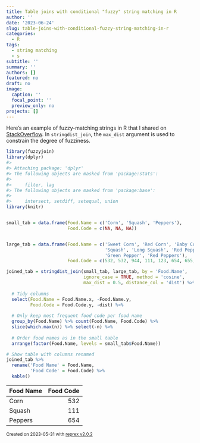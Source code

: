 ```yaml
---
title: Table joins with conditional "fuzzy" string matching in R
author: ''
date: '2023-06-24'
slug: table-joins-with-conditional-fuzzy-string-matching-in-r
categories:
  - R
tags:
  - string matching
  - s
subtitle: ''
summary: ''
authors: []
featured: no
draft: no
image:
  caption: ''
  focal_point: ''
  preview_only: no
projects: []
---
```



Here's an example of fuzzy-matching strings in R that I shared on [StackOverflow](https://stackoverflow.com/a/76368552/7050882). In `stringdist_join`, the `max_dist` argument is used to constrain the degree of fuzziness. 

``` r
library(fuzzyjoin)
library(dplyr)
#> 
#> Attaching package: 'dplyr'
#> The following objects are masked from 'package:stats':
#> 
#>     filter, lag
#> The following objects are masked from 'package:base':
#> 
#>     intersect, setdiff, setequal, union
library(knitr)


small_tab = data.frame(Food.Name = c('Corn', 'Squash', 'Peppers'), 
                       Food.Code = c(NA, NA, NA))


large_tab = data.frame(Food.Name = c('Sweet Corn', 'Red Corn', 'Baby Corns', 
                                     'Squash', 'Long Squash', 'Red Pepper', 
                                     'Green Pepper', 'Red Peppers'), 
                       Food.Code = c(532, 532, 944, 111, 123, 654, 655, 654))

joined_tab = stringdist_join(small_tab, large_tab, by = 'Food.Name',
                             ignore_case = TRUE, method = 'cosine', 
                             max_dist = 0.5, distance_col = 'dist') %>%
  
  # Tidy columns 
  select(Food.Name = Food.Name.x, -Food.Name.y, 
         Food.Code = Food.Code.y, -dist) %>%
  
  # Only keep most frequent food code per food name
  group_by(Food.Name) %>% count(Food.Name, Food.Code) %>% 
  slice(which.max(n)) %>% select(-n) %>%
  
  # Order food names as in the small table
  arrange(factor(Food.Name, levels = small_tab$Food.Name))

# Show table with columns renamed
joined_tab %>%
  rename('Food Name' = Food.Name, 
         'Food Code' = Food.Code) %>%
  kable()
```

| Food Name | Food Code |
|:----------|----------:|
| Corn      |       532 |
| Squash    |       111 |
| Peppers   |       654 |

<sup>Created on 2023-05-31 with [reprex v2.0.2](https://reprex.tidyverse.org)</sup>


